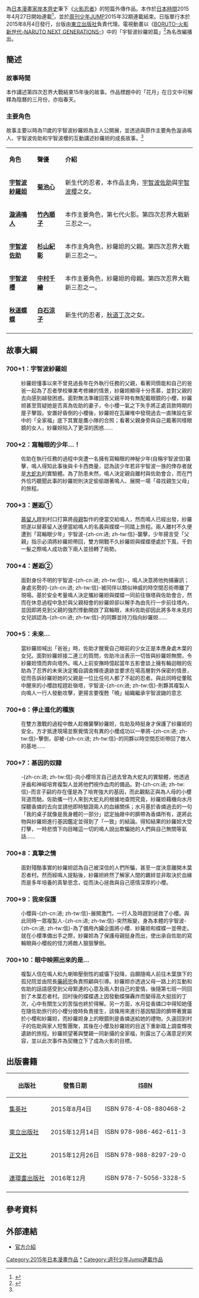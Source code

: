{{noteTA|G1=NARUTO
|1=zh-cn:第七代火影与绯色花月; zh-hk:第七代火影與緋色的花津月; zh-tw:第七代火影與緋色的花月;}}
{{Infobox animanga/Headerofja
|標題= 火影忍者外傳<br/>～第七代火影與緋色的花月～
|圖像= NRTSFFFM.jpeg
|日文名稱= NARUTO-ナルト-外伝<br/>「七代目火影と緋色の花つ月」
|英文名稱= Naruto: The Seventh Hokage and<br/>the Scarlet Spring
}}
{{Infobox animanga/Manga
|作者 = [[岸本齊史|岸本齊史]]
|作畫 = 
|出版社 = {{flagicon|JPN}} [[集英社|集英社]]<br/>{{flagicon|TWN}} [[東立出版社|東立出版社]]<br/>{{flagicon|HKG}} [[正文社|正文社]]<br/>{{flagicon|CHNML}} [[連環畫出版社|連環畫出版社]]（出版）<br/>{{noflag}}[[北京中少動漫|北京中少動漫]]（發行）
|連載雜誌 = {{flagicon|JPN}} [[週刊少年JUMP|週刊少年JUMP]]<br/>{{flagicon|TWN}} [[寶島少年|寶島少年]]
|label = Jump Comics
|網絡 = {{flagicon|CHNML}} [[騰訊動漫|騰訊動漫]]
|開始 = 2015年22/23合併號
|結束 = 32號
|開始日 = 2015年4月27日
|結束日 = 7月6日
|冊數 = 全1冊
|話數 = 全10話
|其他 = 
}}
{{Infobox animanga/Footerofja}}

{{Vgname|火影忍者外傳～第七代火影與緋色的花月～|ja=NARUTO-ナルト-外伝「七代目火影と緋色の花つ月」|diff=no}}為[[日本|日本]][[漫畫家|漫畫家]][[岸本齊史|岸本齊史]]筆下《[[火影忍者|火影忍者]]》的短篇外傳作品。本作於[[日本時間|日本時間]]2015年4月27日開始連載<ref name="#1">{{cite news|title=NARUTO-ナルト-外伝「七代目火影と緋色の花つ月」|url=http://www.shonenjump.com/j/sp_naruto/|date=2015-04-09|access-date=2015-04-23|archive-url=https://web.archive.org/web/20150507144817/http://www.shonenjump.com/j/sp_naruto/|archive-date=2015-05-07|dead-url=yes}}</ref>，並於[[周刊少年JUMP|周刊少年JUMP]]2015年32期連載結束。日版單行本於2015年8月4日發行，台版由[[東立出版社|東立出版社]]負責代理。電視動畫以《[[BORUTO-火影新世代-NARUTO_NEXT_GENERATIONS-|BORUTO-火影新世代-NARUTO NEXT GENERATIONS-]]》中的「宇智波紗羅妲篇」<ref>{{cite news|title=8月9日から新シリーズ突入！　新ビジュアル公開！|url=http://www.tv-tokyo.co.jp/anime/boruto/news/index.html#202423|date=2017-07-26|accessdate=2017-08-20|archive-date=2017-08-20|archive-url=https://web.archive.org/web/20170820161921/http://www.tv-tokyo.co.jp/anime/boruto/news/index.html#202423|dead-url=no}}</ref>為名改編播出。

== 簡述 ==
=== 故事時間 ===
本作講述第四次忍界大戰結束15年後的故事。作品標題中的「花月」在日文中可解釋為陰曆的三月份，亦指春天。

=== 主要角色 ===
故事主要以時為11歲的宇智波紗羅妲為主人公開展，並透過與原作主要角色漩渦鳴人、宇智波佐助和宇智波櫻的互動講述紗羅妲的成長故事。<ref name="#1"/>

{|class="wikitable" width="700px" style="font-size:90%;"
|- style="background:#5E86C1; color:white" align=center
|style="width:15%"|'''角色'''
|style="width:15%"|'''聲優'''
|style="width:80%"|'''介紹'''
|-align=center 
| '''[[宇智波紗羅妲|宇智波紗羅妲]]''' || '''[[菊池心|菊池心]]''' ||align=left|新生代的忍者，本作品主角，[[宇智波佐助|宇智波佐助]]與[[春野櫻|宇智波櫻]]之女。
|-align=center 
| '''[[漩渦鳴人|漩渦鳴人]]''' || '''[[竹內順子|竹內順子]]''' ||align=left|本作主要角色，第七代火影。第四次忍界大戰新三忍之一。
|-align=center 
| '''[[宇智波佐助|宇智波佐助]]''' || '''[[杉山紀彰|杉山紀彰]]''' ||align=left|本作主角角色，紗羅妲的父親。第四次忍界大戰新三忍之一。
|-align=center 
| '''[[春野櫻|宇智波櫻]]''' || '''[[中村千繪|中村千繪]]''' ||align=left|本作主要角色，紗羅妲的母親。第四次忍界大戰新三忍之一。
|-align=center 
| '''[[木叶村忍者列表#新生代忍者|秋道蝶蝶]]''' || '''[[白石涼子|白石涼子]]''' ||align=left|新生代的忍者，[[秋道丁次|秋道丁次]]之女。
|-align=center 
|}

== 故事大綱 ==
<!-- 有關人物名稱乃按照維基百科有關日本動漫的命名常規指引，則使用除官方譯名之外的正式譯名。
　　　　因此應使用獲日本集英社授權的台灣東立出版商與中國騰訊的翻譯為準。請勿編輯此項。 -->
=== 700+1：宇智波紗羅妲 ===
:紗羅妲懂事以來不曾見過長年在外執行任務的父親，看著同儕能和自己的爸爸一起為了忍者學校畢業考修練的情景，紗羅妲顯得十分羨慕，並對父親的去向感到越發困惑。面對無法準確回答父親平時有無配戴眼鏡的小櫻，紗羅妲甚至質疑她是否真為佐助的妻子，令小櫻一氣之下失手將正處貨款時期的屋子擊毀。安置好昏倒的小櫻後，紗羅妲在瓦礫堆中發現過去一直陳設在家中的「全家福」底下其實是鷹小隊的合照；看著父親身旁與自己戴著同樣眼鏡的女人，紗羅妲陷入了更深的困惑……

=== 700+2：寫輪眼的少年…！ ===
:佐助在執行任務的過程中突遭一名擁有寫輪眼的神秘少年(自稱宇智波信)襲擊，鳴人得知此事後與卡卡西商量，認為該少年若非宇智波一族的倖存者就是[[大蛇丸|大蛇丸]]的實驗體。為了防患未然，鳴人決定親自離村與佐助會合，而在門外恰巧聽聞此事的紗羅妲則決定偷偷跟著鳴人、展開一場「尋找親生父母」的旅程。

=== 700+3：邂逅① ===
:[[漩渦慕留人|慕留人]]趕到村口打算將[[日向雛田|母親]]製作的便當交給鳴人，然而鳴人已經出發，紗羅妲遂以替慕留人送便當給鳴人的名義與蝶蝶一同踏上旅程。兩人離村不久便遭到「寫輪眼少年」宇智波-{zh-cn:进; zh-tw:信}-襲擊，少年揚言受「父親」指示必須將紗羅妲帶回，雙方開戰不久紗羅妲與蝶蝶便處於下風，千鈞一髮之際鳴人成功救下兩人並扭轉了局勢。

=== 700+4：邂逅② ===
:面對身份不明的宇智波-{zh-cn:进; zh-tw:信}-，鳴人決意將他拘捕審訊；身處劣勢的-{zh-cn:进; zh-tw:信}-被同伴以類似神威的時空間忍術帶離了現場。基於安全考量鳴人決定攜紗羅妲與蝶蝶一同前往嶺塔與佐助會合，然而在休息過程中急於與父親相會的紗羅妲卻以解手為由先行一步前往塔內，並因即將見到父親的強烈悸動開啟了寫輪眼，未料佐助卻因此將多年未見的女兒誤認為-{zh-cn:进; zh-tw:信}-的同夥並持刀指向紗羅妲……

=== 700+5：未來… ===
:當紗羅妲喊出「爸爸」時，佐助才醒覺自己眼前的少女正是本應身處木葉的女兒。面對紗羅妲接二連三的質問，佐助冷淡表示一切皆與紗羅妲無關，令紗羅妲憤而奔向塔外。鳴人上前安撫時憶起當年五影會談上擁有輪迴眼的佐助為了忍界的未來決定獨自調查輝夜遺跡並要求在場高層對外保密的情景，從而告訴紗羅妲她的父親是一位比任何人都了不起的忍者。與此同時從暈眩中醒來的小櫻啟程趕赴嶺塔，宇智波-{zh-cn:进; zh-tw:信}-則夥其複製人向鳴人一行人發動攻擊，更揚言要復甦「曉」組織繼承宇智波鼬的意志

=== 700+6：停止進化的種族 ===
:在雙方激戰的過程中敵人趁機襲擊紗羅妲，佐助及時挺身才保護了紗羅妲的安全。方才抵達現場並察覺情況有異的小櫻成功以一拳將-{zh-cn:进; zh-tw:信}-擊倒，卻被-{zh-cn:进; zh-tw:信}-的同夥以時空間忍術帶回了敵人的基地……

=== 700+7：基因的奴隸 ===
:-{zh-cn:进; zh-tw:信}-向小櫻坦言自己過去曾為大蛇丸的實驗體，他透過牙齒和神經培育複製人並將他們視作血肉的備品。對-{zh-cn:进; zh-tw:信}-而言子嗣的存在僅是為了培育強大的基因，而此觀點正與為人母的小櫻背道而馳。佐助攜一行人來到大蛇丸的根據地查問究竟，紗羅妲藉機向水月探聽香燐的去向並請他即時驗證兩人的血緣關係；水月基於香燐過去的一句「我的桌子就像是我身體的一部分」認定抽屜中的臍帶為香燐所有，遂將此物與紗羅妲進行基因鑑定並得到了「一致」的結論。得知結果的紗羅妲大受打擊，一時悲憤下向目睹這一切的鳴人說出欺騙她的人們與自己無關等氣話……

=== 700+8：真摯之情 ===
:面對殘酷事實的紗羅妲認為自己被深信的人們所騙，甚至一度決意離開木葉忍者村。然而經鳴人提點後，紗羅妲終然了解家人間的羈絆並非取決於血緣而是多年培養的真摯思念，從而決心拯救與自己感情深厚的小櫻。

=== 700+9：我來保護 ===
:小櫻與-{zh-cn:进; zh-tw:信}-展開激鬥，一行人及時趕到拯救了小櫻。與此同時一眾複製人-{zh-cn:进; zh-tw:信}-突然叛變，身為本體的宇智波-{zh-cn:进; zh-tw:信}-為了備用內臟企圖將小櫻、紗羅妲和蝶蝶一並帶走。就在小櫻準備出手之際，紗羅妲為了保護母親挺身而出，使出承自佐助的寫輪眼與小櫻般的怪力將敵人狠狠擊倒。

=== 700+10：眼中映照出來的是… ===
:複製人信在鳴人和九喇嘛壓倒性的威懾下投降，自願隨鳴人前往木葉旗下的孤兒院並由院長[[藥師兜|藥師兜]]負責照顧與引導。紗羅妲亦透過父母一路上的互動和佐助的話語感受到父母緊連的心意及兩人對自己的愛情，後隨第七班一同回到了木葉忍者村。回村後的蝶蝶遇上因發動蝶彈轟炸而變得高大挺拔的丁次，心中有關生父的苦惱也終於得解。另一方面，水月從香燐口中得知她僅在隨佐助旅行的小櫻分娩時負責接生，該條用來進行基因驗證的臍帶著實屬於小櫻和紗羅妲，而紗羅妲身上的眼鏡則是香燐送給她的禮物。久違回到村子的佐助與家人短暫團聚，其後在小櫻及紗羅妲的目送下重新踏上調查輝夜遺跡的旅程。紗羅妲望著與雙親一同新攝的全家福，則露出了心滿意足的笑容，並以此次事件為契機立下了成為火影的目標。

== 出版書籍 ==
{| class="wikitable" style="font-size:small"
|-
!出版社!!發售日期!![[ISBN|ISBN]]
|-
| {{flagicon|JPN}} [[集英社|集英社]]
| 2015年8月4日 || ISBN 978-4-08-880468-2
|-
| {{flagicon|TWN}} [[東立出版社|東立出版社]]
| 2015年12月14日 || ISBN 978-986-462-611-3
|-
| {{flagicon|HKG}} [[正文社|正文社]]
| 2015年12月26日 || ISBN 978-988-8297-29-0
|-
| {{flagicon|CHNML}} [[連環畫出版社|連環畫出版社]]
| 2016年12月 || ISBN 978-7-5056-3328-5
|-
|}

== 參考資料 ==
{{reflist}}

== 外部連結 ==
* [https://web.archive.org/web/20150507144817/http://www.shonenjump.com/j/sp_naruto/ 官方介紹]{{ja}}

{{火影忍者}}
{{週刊少年Jump 2010年代連載作品}}
{{DEFAULTSORT:Naruto Gaiden Nanadaime Hokage to Akairo no Hanatsuzuk}}
[[Category:2015年日本漫畫作品|Category:2015年日本漫畫作品]]
[[Category:火影忍者|*]]
[[Category:週刊少年Jump連載作品|Category:週刊少年Jump連載作品]]